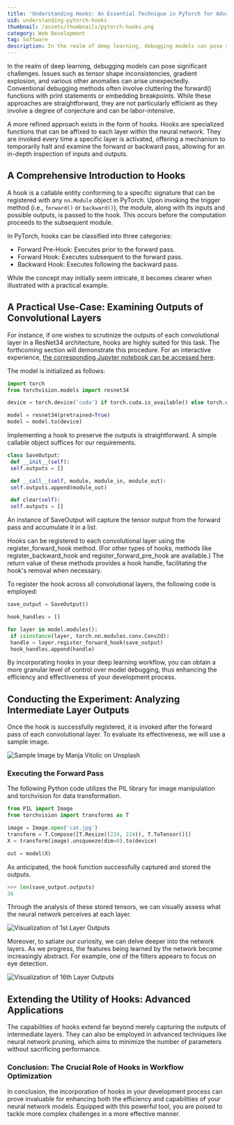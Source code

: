 ```yaml
---
title: 'Understanding Hooks: An Essential Technique in PyTorch for Advanced Model Debugging'
uid: understanding-pytorch-hooks
thumbnail: /assets/thumbnails/pytorch-hooks.png
category: Web Development
tag: Software
description: In the realm of deep learning, debugging models can pose significant challenges. Issues such as tensor shape inconsistencies, gradient explosion, and various other anomalies can arise unexpectedly. Conventional debugging methods often involve cluttering the forward() functions with print statements or embedding breakpoints. While these approaches are straightforward, they are not particularly efficient as they involve a degree of conjecture and can be labor-intensive.
---
```


In the realm of deep learning, debugging models can pose significant challenges. Issues such as tensor shape inconsistencies, gradient explosion, and various other anomalies can arise unexpectedly. Conventional debugging methods often involve cluttering the forward() functions with print statements or embedding breakpoints. While these approaches are straightforward, they are not particularly efficient as they involve a degree of conjecture and can be labor-intensive.

A more refined approach exists in the form of hooks. Hooks are specialized functions that can be affixed to each layer within the neural network. They are invoked every time a specific layer is activated, offering a mechanism to temporarily halt and examine the forward or backward pass, allowing for an in-depth inspection of inputs and outputs.

## A Comprehensive Introduction to Hooks

A hook is a callable entity conforming to a specific signature that can be registered with any `nn.Module` object in PyTorch. Upon invoking the trigger method (i.e., `forward()` or `backward()`), the module, along with its inputs and possible outputs, is passed to the hook. This occurs before the computation proceeds to the subsequent module.

In PyTorch, hooks can be classified into three categories:

- Forward Pre-Hook: Executes prior to the forward pass.
- Forward Hook: Executes subsequent to the forward pass.
- Backward Hook: Executes following the backward pass.

While the concept may initially seem intricate, it becomes clearer when illustrated with a practical example.

## A Practical Use-Case: Examining Outputs of Convolutional Layers

For instance, if one wishes to scrutinize the outputs of each convolutional layer in a ResNet34 architecture, hooks are highly suited for this task. The forthcoming section will demonstrate this procedure. For an interactive experience, [the corresponding Jupyter notebook can be accessed here](https://github.com/cosmic-cortex/pytorch-hooks-tutorial).

The model is initialized as follows:

```python
import torch
from torchvision.models import resnet34

device = torch.device('cuda') if torch.cuda.is_available() else torch.device('cpu')

model = resnet34(pretrained=True)
model = model.to(device)
```

Implementing a hook to preserve the outputs is straightforward. A simple callable object suffices for our requirements.

```python
class SaveOutput:
 def __init__(self):
 self.outputs = []

 def __call__(self, module, module_in, module_out):
 self.outputs.append(module_out)

 def clear(self):
 self.outputs = []
```

An instance of SaveOutput will capture the tensor output from the forward pass and accumulate it in a list.

Hooks can be registered to each convolutional layer using the register_forward_hook method. (For other types of hooks, methods like register_backward_hook and register_forward_pre_hook are available.) The return value of these methods provides a hook handle, facilitating the hook's removal when necessary.

To register the hook across all convolutional layers, the following code is employed:

```python
save_output = SaveOutput()

hook_handles = []

for layer in model.modules():
 if isinstance(layer, torch.nn.modules.conv.Conv2d):
 handle = layer.register_forward_hook(save_output)
 hook_handles.append(handle)
```

By incorporating hooks in your deep learning workflow, you can obtain a more granular level of control over model debugging, thus enhancing the efficiency and effectiveness of your development process.

## Conducting the Experiment: Analyzing Intermediate Layer Outputs

Once the hook is successfully registered, it is invoked after the forward pass of each convolutional layer. To evaluate its effectiveness, we will use a sample image.

![Sample Image by Manja Vitolic on Unsplash](/assets/thumbnails/pytorch-cat.jpeg)

### Executing the Forward Pass

The following Python code utilizes the PIL library for image manipulation and torchvision for data transformation.

```python
from PIL import Image
from torchvision import transforms as T

image = Image.open('cat.jpg')
transform = T.Compose([T.Resize((224, 224)), T.ToTensor()])
X = transform(image).unsqueeze(dim=0).to(device)

out = model(X)
```

As anticipated, the hook function successfully captured and stored the outputs.

```python
>>> len(save_output.outputs)
36
```

Through the analysis of these stored tensors, we can visually assess what the neural network perceives at each layer.

![Visualization of 1st Layer Outputs](/assets/thumbnails/pytorch-cat-first-layer.png)

Moreover, to satiate our curiosity, we can delve deeper into the network layers. As we progress, the features being learned by the network become increasingly abstract. For example, one of the filters appears to focus on eye detection.

![Visualization of 16th Layer Outputs](/assets/thumbnails/pytorch-cat-16th-layer.png)

## Extending the Utility of Hooks: Advanced Applications

The capabilities of hooks extend far beyond merely capturing the outputs of intermediate layers. They can also be employed in advanced techniques like neural network pruning, which aims to minimize the number of parameters without sacrificing performance.

### Conclusion: The Crucial Role of Hooks in Workflow Optimization

In conclusion, the incorporation of hooks in your development process can prove invaluable for enhancing both the efficiency and capabilities of your neural network models. Equipped with this powerful tool, you are poised to tackle more complex challenges in a more effective manner.
